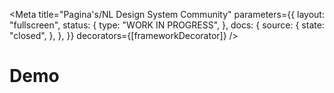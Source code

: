 
<Meta
  title="Pagina's/NL Design System Community"
  parameters={{
    layout: "fullscreen",
    status: {
      type: "WORK IN PROGRESS",
    },
    docs: {
      source: {
        state: "closed",
      },
    },
  }}
  decorators={[frameworkDecorator]}
/>

# Demo

<Canvas>
  <Story name="Formulier">
    <Formulier />
  </Story>
</Canvas>

<Canvas>
  <Story name="Content">
    <Content />
  </Story>
</Canvas>

<Canvas>
  <Story name="Breadcrumbs">
    <Breadcrumbs />
  </Story>
</Canvas>
